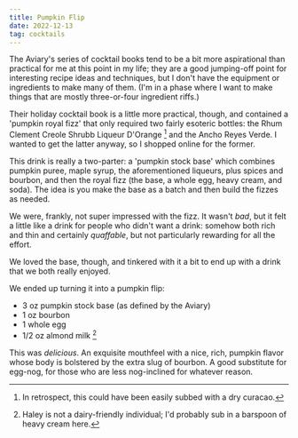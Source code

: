 ```yaml
---
title: Pumpkin Flip
date: 2022-12-13
tag: cocktails
---
```


The Aviary's series of cocktail books tend to be a bit more aspirational
than practical for me at this point in my life; they are a good jumping-off
point for interesting recipe ideas and techniques, but I don't have the
equipment or ingredients to make many of them. (I'm in a phase where I want
to make things that are mostly three-or-four ingredient riffs.)

Their holiday cocktail book is a little more practical, though, and contained a 'pumpkin royal
fizz' that only required two fairly esoteric bottles: the Rhum Clement Creole Shrubb Liqueur D'Orange [^1]
and the Ancho Reyes Verde. I wanted to get the latter anyway, so I shopped online for the former.

This drink is really a two-parter: a 'pumpkin stock base' which combines pumpkin puree, maple syrup,
the aforementioned liqueurs, plus spices and bourbon, and then the royal fizz (the base, a whole egg,
heavy cream, and soda). The idea is you make the base as a batch and then build the fizzes as needed.

We were, frankly, not super impressed with the fizz. It wasn't _bad_, but it felt a little like a drink
for people who didn't want a drink: somehow both rich and thin and certainly _quaffable_, but not particularly
rewarding for all the effort.

We loved the base, though, and tinkered with it a bit to end up with a drink that we both really enjoyed.

We ended up turning it into a pumpkin flip:

- 3 oz pumpkin stock base (as defined by the Aviary)
- 1 oz bourbon
- 1 whole egg
- 1/2 oz almond milk [^2]

This was _delicious_. An exquisite mouthfeel with a nice, rich, pumpkin flavor whose body
is bolstered by the extra slug of bourbon. A good substitute for egg-nog, for those who
are less nog-inclined for whatever reason.

[^1]: In retrospect, this could have been easily subbed with a dry curacao.
[^2]: Haley is not a dairy-friendly individual; I'd probably sub in a barspoon of heavy cream here.
